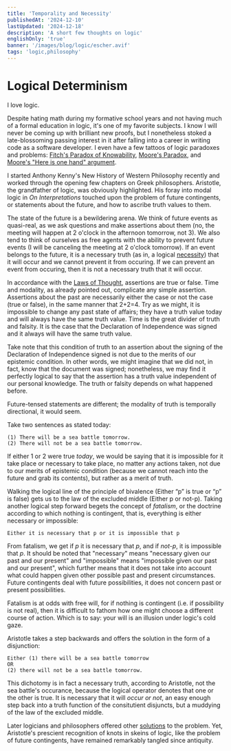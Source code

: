 ```yaml
---
title: 'Temporality and Necessity'
publishedAt: '2024-12-10'
lastUpdated: '2024-12-18'
description: 'A short few thoughts on logic'
englishOnly: 'true'
banner: '/images/blog/logic/escher.avif'
tags: 'logic,philosophy'
---
```


# Logical Determinism

I love logic.

Despite hating math during my formative school years and not having much of a formal education in logic, it's one of my favorite subjects. I know I will never be coming up
with brilliant new proofs, but I nonetheless stoked a late-blossoming passing interest in it after falling into a career in writing code as a software developer. I even have a few
tattoos of logic paradoxes and problems: [Fitch's Paradox of Knowability](https://en.wikipedia.org/wiki/Fitch%27s_paradox_of_knowability),
[Moore's Paradox](https://en.wikipedia.org/wiki/Moore%27s_paradox), and [Moore's "Here is one hand" argument](https://en.wikipedia.org/wiki/Here_is_one_hand).

I started Anthony Kenny's New History of Western Philosophy recently and worked through the opening few chapters on Greek philosophers. Aristotle, the grandfather
of logic, was obviously highlighted. His foray into modal logic in _On Interpretations_ touched upon the problem of future contingents, or statements about the future,
and how to ascribe truth values to them.

The state of the future is a bewildering arena. We think of future events as quasi-real, as we ask questions and make assertions about them (no, the meeting will happen at
2 o'clock in the afternoon tomorrow, not 3). We also tend to think of ourselves as free agents with the ability to prevent future events (I will be canceling the meeting
at 2 o'clock tomorrow). If an event belongs to the future, it is a necessary truth (as in, a logical [necessity](https://en.wikipedia.org/wiki/Necessity_and_sufficiency#Necessity))
that it will occur and we cannot prevent it from occuring. If we can prevent an event from occuring, then it is not a necessary truth that it will occur.

In accordance with the [Laws of Thought](https://en.wikipedia.org/wiki/Law_of_thought), assertions are true or false. Time and modality, as already pointed out,
complicate any simple assertion. Assertions about the past are necessarily either the case or not the case (true or false), in the same manner that 2+2=4. Try as we might,
it is impossible to change any past state of affairs; they have a truth value today and will always have the same truth value. Time is the great divider of truth and falsity.
It is the case that the Declaration of Independence was signed and it always will have the same truth value.

Take note that this condition of truth to an assertion about the signing of the Declaration of Independence signed is not due to the merits of our epistemic condition.
In other words, we might imagine that we did not, in fact, know that the document was signed; nonetheless, we may find it perfectly logical to say that the assertion
has a truth value independent of our personal knowledge. The truth or falsity depends on what happened before.

Future-tensed statements are different; the modality of truth is temporally directional, it would seem.

Take two sentences as stated today:

```
(1) There will be a sea battle tomorrow.
(2) There will not be a sea battle tomorrow.
```

If either 1 or 2 were true _today_, we would be saying that it is impossible for it take place or necessary to take place, no matter any actions taken, not due to
our merits of epistemic condition (because we cannot reach into the future and grab its contents), but rather as a merit of truth.

Walking the logical line of the principle of bivalence (Either “p” is true or “p” is false) gets us to the law of the excluded middle (Either p or not-p). Taking another
logical step forward begets the concept of _fatalism_, or the doctrine according to which nothing is contingent, that is, everything is either necessary or impossible:

```
Either it is necessary that p or it is impossible that p
```

From fatalism, we get if _p_ it is necessary that _p_, and if _not-p_, it is impossible that _p_. It should be noted that "necessary" means "necessary given our past
and our present" and "impossible" means "impossible given our past and our present", which further means that it does not take into account what could happen given other possible
past and present circumstances. Future contingents deal with future possibilities, it does not concern past or present possibilities.

Fatalism is at odds with free will, for if nothing is contingent (i.e. if possibility is not real), then it is difficult to fathom how one might choose a different
course of action. Which is to say: your will is an illusion under logic's cold gaze.

Aristotle takes a step backwards and offers the solution in the form of a disjunction:

```
Either (1) there will be a sea battle tomorrow
OR
(2) there will not be a sea battle tomorrow.
```

This dichotomy is in fact a necessary truth, according to Aristotle, not the sea battle's occurance, because the logical operator denotes that one or the other is true.
It is necessary that it will _occur or not_, an easy enough step back into a truth function of the consitutient disjuncts, but a muddying of the law of the excluded
middle.

Later logicians and philosophers offered other [solutions](https://en.wikipedia.org/wiki/Problem_of_future_contingents) to the problem. Yet, Aristotle's prescient
recognition of knots in skeins of logic, like the problem of future contingents, have remained remarkably tangled since antiquity.
